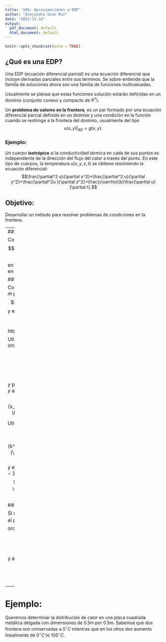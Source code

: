 ```yaml
---
title: 'S06: Aproximaciones a EDP'
author: "Alejandro Ucan Puc"
date: "2022-11-14"
output:
  pdf_document: default
  html_document: default
---
```


```r
knitr::opts_chunk$set(echo = TRUE)
```

## ¿Qué es una EDP?

Una EDP (ecuación diferencial parcial) es una ecuación diferencial que incluye derivadas parciales entre sus terminos. Se sobre-entiende que la familia de soluciones ahora son una familia de funciones multivaluadas.

Usualmente se piensa que estas funciones solución estarán definidas en un dominio (conjunto conexo y compacto de $\mathbb{R}^n$).

Un **problema de valores en la frontera**, es un par formado por una ecuación diferencial parcial definida en un dominio y una condición en la función cuando se restringe a la frontera del dominio, usualmente del tipo $$u(x,y)|_{\partial D}=g(x,y).$$

### Ejemplo:

Un cuerpo **isotrópico** si la conductividad térmica en cada de sus puntos es independiente de la dirección del flujo del calor a través del punto. En este tipo de cuerpos, la temperatura $u(x,y,z,t)$ se obtiene resolviendo la ecuación diferencial: $$\frac{\partial^2 u}{\partial x^2}+\frac{\partial^2 u}{\partial y^2}+\frac{\partial^2u }{\partial z^2}=\frac{c\varrho}{k}\frac{\partial u}{\partial t}.$$

## Objetivo:

Desarrollar un método para resolver problemas de condiciones en la frontera.

---
## EDP: Elípticas

Consideremos la siguiente EDP $$\nabla^2 u=\frac{\partial^2 u}{\partial x^2}+\frac{\partial^2 u}{\partial y^2}=f(x,y),$$

en la región $R=\{(x,y): a<x<b, c<y<d\}$ y condiciones en la frontera $u(x,y)=g(x,y)$ para $(x,y)\in S.$

### Diferencias Finitas:

Construyamos una red en la región $R,$ para esto tomamos $n\times m$ puntos con tamaño de pasos $$h=\frac{b-a}{n}\quad\mbox{y}\quad k=\frac{d-c}{m}$$ y estos puntos de la red serían $$x_i=a+ih \quad\mbox{y}\quad y_j=a+jk.$$

https://yaredwb.github.io/FDM2D/assets/images/2D_grid.png


Utilizaremos la serie de Taylor para aproximar la parcial de orden 2 en $x$ alrededor de $x_i:$ $$\frac{\partial^2 u}{\partial x^2}(x_i,y_j)=\frac{u(x_{i+1},y_j)-2u(x_i,y_j)+u(x_{i-1},y_j)}{h^2}-\frac{h^2}{12}\frac{\partial^4 u}{\partial x^4}(\zeta_{i},y_j)$$

y podemos utilizamos lo mismo para la parcial de orden 2 en $y$ alrededor de $y_j:$ $$\frac{\partial^2 u}{\partial x^2}(x_i,y_j)=\frac{u(x_i,y_{j+1})-2u(x_i,y_j)+u(x_i,y_{j-1})}{k^2}-\frac{k^2}{12}\frac{\partial^4 u}{\partial x^4}(x_i,\eta_j)$$

Utilizaremos estas expresiones en nuestra EDP:

$$\frac{u(x_{i+1},y_j)-2u(x_i,y_j)+u(x_{i-1},y_j)}{h^2}+\frac{u(x_i,y_{j+1})-2u(x_i,y_j)+u(x_i,y_{j-1})}{k^2}=f(x_i,y_j)+\frac{h^2}{12}\frac{\partial^4 u}{\partial x^4}(\zeta_{i},y_j)+\frac{k^2}{12}\frac{\partial^4 u}{\partial x^4}(x_i,\eta_j)$$ y esto se satisface para toda $i=1,2,\cdots, n-1$ y $j=1,2,\cdots, m-1.$ Además conocemos las condiciones de frontera: $$\begin{array}{ccc} 
u(x_0,y_j)= g(x_0,y_j) & \mbox{y} & u(x_n,y_j)=g(x_n,y_j)\\
u(x_i,y_0)= g(x_i,y_0) & \mbox{y} & u(x_i,y_m)=g(x_i,y_m)
\end{array}$$

#### El método:

Si $w_{ij}$ representa la aproximación de la solución de la EDP en el punto $(x_i,y_j),$ entonces _diferencias finitas_ es un método de orden $O(h^2+k^2)$ dada por $$2\left[\left(\frac{h}{k}\right)^2+1\right]w_{ij}-(w_{i+1,j}+w_{i-1,j})-\left(\frac{h}{k}\right)^2 (w_{i,j+1}+w_{i,j-1})=-h^2f(x_i,y_j)$$ y además conocemos $$\begin{array}{ccc} 
w_{0j}= g(x_0,y_j) & \mbox{y} & w_{nj}=g(x_n,y_j)\\
w_{i0}= g(x_i,y_0) & \mbox{y} & w_{im}=g(x_i,y_m)
\end{array}$$
---

# Ejemplo:

Queremos determinar la distribución de calor en una placa cuadrada metálica delgada con dimensiones de 0.5m por 0.5m. Sabemos que dos frontera son conservadas a $0^\circ C$ mientras que en los otros dos aumenta linealmente de $0^\circ C$ to $100^\circ C.$
